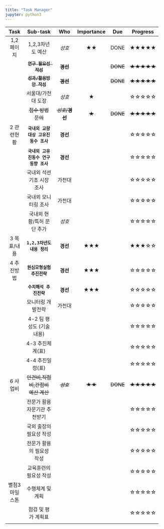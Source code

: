 ```yaml
---
title: "Task Manager"
jupyter: python3
---
```


+----------------+---------------------------------------+---------------------+------------+----------+-----------+
| Task           | Sub-task                              | Who                 | Importance | Due      | Progress  |
+:==============:+:=====================================:+:===================:+:==========:+:========:+:=========:+
| 1,2 페이지     | 1,2,3차년도 예산                      | *성호*              | ★★         | DONE     | ★★★★★     |
+----------------+---------------------------------------+---------------------+------------+----------+-----------+
|                | ~~**`연구 필요성 작성`**~~            | ~~**경선**~~        |            | ~~DONE~~ | ~~★★★★★~~ |
+----------------+---------------------------------------+---------------------+------------+----------+-----------+
|                | ~~**`성과/활용방안 작성`**~~          | ~~**경선**~~        |            | ~~DONE~~ | ~~★★★★★~~ |
+----------------+---------------------------------------+---------------------+------------+----------+-----------+
|                | 서울대/가천대 도장                    | *성호*              | ★          |          | ☆☆☆☆☆     |
+----------------+---------------------------------------+---------------------+------------+----------+-----------+
|                | ~~접수 방법 문의~~                    | ~~*성호*/**경선**~~ | ~~★~~      | ~~DONE~~ | ~~★★★★★~~ |
+----------------+---------------------------------------+---------------------+------------+----------+-----------+
| 2 관련현황     | **`국내외 교량대상 고유진동수 조사`** | **경선**            |            |          | ☆☆☆☆☆     |
+----------------+---------------------------------------+---------------------+------------+----------+-----------+
|                | **`국내외 고유진동수 연구동향 조사`** | **경선**            |            |          | ☆☆☆☆☆     |
+----------------+---------------------------------------+---------------------+------------+----------+-----------+
|                | 국내외 석션기초 시장 조사             | 가천대              |            |          | ☆☆☆☆☆     |
+----------------+---------------------------------------+---------------------+------------+----------+-----------+
|                | 국내외 모니터링 조사                  | 가천대              |            |          | ☆☆☆☆☆     |
+----------------+---------------------------------------+---------------------+------------+----------+-----------+
|                | 국내외 현황/특허 문단 추가            | *성호*              |            |          | ☆☆☆☆☆     |
+----------------+---------------------------------------+---------------------+------------+----------+-----------+
| 3 목표/내용    | **`1,2,3차년도 내용 정리`**           | **경선**            | ★★★        |          | ★★★☆☆     |
+----------------+---------------------------------------+---------------------+------------+----------+-----------+
| 4 추진방법     | **`원심모형실험 추진전략`**           | **경선**            | ★★★        |          | ☆☆☆☆☆     |
+----------------+---------------------------------------+---------------------+------------+----------+-----------+
|                | **`수치해석 추진전략`**               | **경선**            | ★★★        |          | ☆☆☆☆☆     |
+----------------+---------------------------------------+---------------------+------------+----------+-----------+
|                | 모니터링 개발전략                     | 가천대              |            |          | ☆☆☆☆☆     |
+----------------+---------------------------------------+---------------------+------------+----------+-----------+
|                | 4-2 팀 평성도 (기술내용)              |                     |            |          | ☆☆☆☆☆     |
+----------------+---------------------------------------+---------------------+------------+----------+-----------+
|                | 4-3 추진체계(표)                      |                     |            |          | ☆☆☆☆☆     |
+----------------+---------------------------------------+---------------------+------------+----------+-----------+
|                | 4-4 추진일정(표)                      |                     |            |          | ☆☆☆☆☆     |
+----------------+---------------------------------------+---------------------+------------+----------+-----------+
| 6 사업비       | ~~인건비,직접비,간접비 예산 계산~~    | ~~*성호*~~          | ~~★★~~     | ~~DONE~~ | ~~★★★★★~~ |
+----------------+---------------------------------------+---------------------+------------+----------+-----------+
|                | 전문가 활용 자문기관 추천받기         |                     |            |          | ☆☆☆☆☆     |
+----------------+---------------------------------------+---------------------+------------+----------+-----------+
|                | 국외 출장의 필요성 작성               |                     |            |          | ☆☆☆☆☆     |
+----------------+---------------------------------------+---------------------+------------+----------+-----------+
|                | 전문가 활용의 필요성 작성             |                     |            |          | ☆☆☆☆☆     |
+----------------+---------------------------------------+---------------------+------------+----------+-----------+
|                | 교육훈련의 필요성 작성                |                     |            |          | ☆☆☆☆☆     |
+----------------+---------------------------------------+---------------------+------------+----------+-----------+
| 별첨3 마일스톤 | 수행체계 및 계획                      |                     |            |          | ☆☆☆☆☆     |
+----------------+---------------------------------------+---------------------+------------+----------+-----------+
|                | 점검 및 평가 계획표                   |                     |            |          | ☆☆☆☆☆     |
+----------------+---------------------------------------+---------------------+------------+----------+-----------+
|                |                                       |                     |            |          |           |
+----------------+---------------------------------------+---------------------+------------+----------+-----------+
